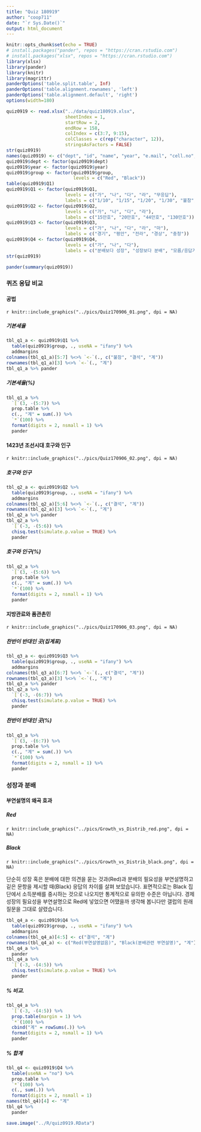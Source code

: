 ```yaml
---
title: "Quiz 180919"
author: "coop711"
date: "`r Sys.Date()`"
output: html_document
---
```


```r
knitr::opts_chunk$set(echo = TRUE)
# install.packages("pander", repos = "https://cran.rstudio.com")
# install.packages("xlsx", repos = "https://cran.rstudio.com")
library(xlsx)
library(pander)
library(knitr)
library(magrittr)
panderOptions('table.split.table', Inf)
panderOptions('table.alignment.rownames', 'left')
panderOptions('table.alignment.default', 'right')
options(width=180)
```

```r
quiz0919 <- read.xlsx("../data/quiz180919.xlsx", 
                      sheetIndex = 1, 
                      startRow = 2, 
                      endRow = 158, 
                      colIndex = c(3:7, 9:15), 
                      colClasses = c(rep("character", 12)), 
                      stringsAsFactors = FALSE)
str(quiz0919)
names(quiz0919) <- c("dept", "id", "name", "year", "e.mail", "cell.no", "Q1", "Q2", "Q3", "Q4", "group", "group.roll")
quiz0919$dept <- factor(quiz0919$dept)
quiz0919$year <- factor(quiz0919$year)
quiz0919$group <- factor(quiz0919$group, 
                         levels = c("Red", "Black"))
table(quiz0919$Q1)
quiz0919$Q1 <- factor(quiz0919$Q1, 
                      levels = c("가", "나", "다", "라", "무응답"), 
                      labels = c("1/10", "1/15", "1/20", "1/30", "불참"))
quiz0919$Q2 <- factor(quiz0919$Q2, 
                      levels = c("가", "나", "다", "라"), 
                      labels = c("15만호", "20만호", "44만호", "130만호"))
quiz0919$Q3 <- factor(quiz0919$Q3, 
                      levels = c("가", "나", "다", "라", "마"), 
                      labels = c("경기", "평안", "전라", "경상", "충청"))
quiz0919$Q4 <- factor(quiz0919$Q4, 
                      levels = c("가", "나", "다"),
                      labels = c("분배보다 성장", "성장보다 분배", "모름/응답거절"))
str(quiz0919)
```

```r
pander(summary(quiz0919))
```

### 퀴즈 응답 비교

#### 공법

`r knitr::include_graphics("../pics/Quiz170906_01.png", dpi = NA)`

##### 기본세율

```r
tbl_q1_a <- quiz0919$Q1 %>% 
  table(quiz0919$group, ., useNA = "ifany") %>%
  addmargins
colnames(tbl_q1_a)[5:7] %<>% `<-`(., c("불참", "결석", "계"))
rownames(tbl_q1_a)[3] %<>% `<-`(., "계")
tbl_q1_a %>% pander 
```

##### 기본세율(%)

```r
tbl_q1_a %>% 
  `[`(3, -(5:7)) %>%
  prop.table %>% 
  c(., "계" = sum(.)) %>%
  `*`(100) %>%
  format(digits = 2, nsmall = 1) %>%
  pander
```

#### 1423년 조선시대 호구와 인구

`r knitr::include_graphics("../pics/Quiz170906_02.png", dpi = NA)`

##### 호구와 인구

```r
tbl_q2_a <- quiz0919$Q2 %>% 
  table(quiz0919$group, ., useNA = "ifany") %>%
  addmargins
colnames(tbl_q2_a)[5:6] %<>% `<-`(., c("결석", "계"))
rownames(tbl_q2_a)[3] %<>% `<-`(., "계")
tbl_q2_a %>% pander 
tbl_q2_a %>% 
  `[`(-3, -(5:6)) %>%
  chisq.test(simulate.p.value = TRUE) %>%
  pander
```

##### 호구와 인구(%)

```r
tbl_q2_a %>% 
  `[`(3, -(5:6)) %>%
  prop.table %>% 
  c(., "계" = sum(.)) %>%
  `*`(100) %>%
  format(digits = 2, nsmall = 1) %>%
  pander
```

#### 지방관료와 품관촌민

`r knitr::include_graphics("../pics/Quiz170906_03.png", dpi = NA)`

##### 찬반이 반대인 곳(집계표)

```r
tbl_q3_a <- quiz0919$Q3 %>% 
  table(quiz0919$group, ., useNA = "ifany") %>%
  addmargins
colnames(tbl_q3_a)[6:7] %<>% `<-`(., c("결석", "계"))
rownames(tbl_q3_a)[3] %<>% `<-`(., "계")
tbl_q3_a %>% pander 
tbl_q2_a %>% 
  `[`(-3, -(6:7)) %>%
  chisq.test(simulate.p.value = TRUE) %>%
  pander
```

##### 찬반이 반대인 곳(%)

```r
tbl_q3_a %>% 
  `[`(3, -(6:7)) %>%
  prop.table %>% 
  c(., "계" = sum(.)) %>%
  `*`(100) %>%
  format(digits = 2, nsmall = 1) %>%
  pander
```

### 성장과 분배

#### 부연설명의 왜곡 효과

##### Red 

`r knitr::include_graphics("../pics/Growth_vs_Distrib_red.png", dpi = NA)`

##### Black

`r knitr::include_graphics("../pics/Growth_vs_Distrib_black.png", dpi = NA)`

단순히 성장 혹은 분배에 대한 의견을 묻는 것과(Red)과 분배의 필요성을 부연설명하고 깉은 문항을 제시할 때(Black) 응답의 차이를 살펴 보았습니다. 표면적으로는 Black 집단에서 소득분배를 중시하는 것으로 나오지만 통계적으로 유의한 수준은 아닙니다. 경제성장의 필요성을 부연설명으로 Red에 넣었으면 어땠을까 생각해 봅니다만 갤럽의 원래 질문을 그대로 살렸습니다.

```r
tbl_q4_a <- quiz0919$Q4 %>%
  table(quiz0919$group, ., useNA = "ifany") %>%
  addmargins
colnames(tbl_q4_a)[4:5] <- c("결석", "계")
rownames(tbl_q4_a) <- c("Red(부연설명없음)", "Black(분배관련 부연설명)", "계")
tbl_q4_a %>% 
  pander
tbl_q4_a %>% 
  `[`(-3, -(4:5)) %>%
  chisq.test(simulate.p.value = TRUE) %>%
  pander
```

##### % 비교.  

```r
tbl_q4_a %>% 
  `[`(-3, -(4:5)) %>%
  prop.table(margin = 1) %>%
  `*`(100) %>%
  cbind("계" = rowSums(.)) %>%
  format(digits = 2, nsmall = 1) %>%
  pander
```

##### % 합계

```r
tbl_q4 <- quiz0919$Q4 %>%
  table(useNA = "no") %>%
  prop.table %>%
  `*`(100) %>%
  c(., sum(.)) %>%
  format(digits = 2, nsmall = 1)
names(tbl_q4)[4] <- "계"
tbl_q4 %>%
  pander
```

```r
save.image("../R/quiz0919.RData")
```